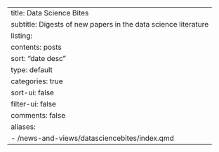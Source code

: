 ---
title: Data Science Bites
subtitle: Digests of new papers in the data science literature
listing:
  contents: posts
  sort: "date desc"
  type: default
  categories: true
  sort-ui: false
  filter-ui: false
comments: false
aliases: 
  - /news-and-views/datasciencebites/index.qmd
---